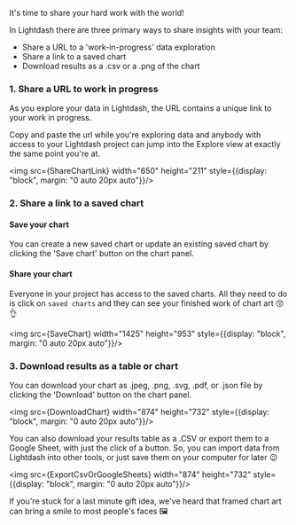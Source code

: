 
It's time to share your hard work with the world!

In Lightdash there are three primary ways to share insights with your team:

* Share a URL to a 'work-in-progress' data exploration
* Share a link to a saved chart
* Download results as a .csv or a .png of the chart

### 1. Share a URL to work in progress

As you explore your data in Lightdash, the URL contains a unique link to your work in progress.

Copy and paste the url while you're exploring data and anybody with access to your Lightdash project can jump into the Explore view at exactly the same point you're at.

<img src={ShareChartLink} width="650" height="211" style={{display: "block", margin: "0 auto 20px auto"}}/>

### 2. Share a link to a saved chart

#### Save your chart

You can create a new saved chart or update an existing saved chart by clicking the 'Save chart' button on the chart panel.

#### Share your chart

Everyone in your project has access to the saved charts. All they need to do is click on `saved charts` and they can see your finished work of chart art 😚👌

<img src={SaveChart} width="1425" height="953" style={{display: "block", margin: "0 auto 20px auto"}}/>

### 3. Download results as a table or chart

You can download your chart as .jpeg, .png, .svg, .pdf, or .json file by clicking the 'Download' button on the chart panel.

<img src={DownloadChart} width="874" height="732" style={{display: "block", margin: "0 auto 20px auto"}}/>

You can also download your results table as a .CSV or export them to a Google Sheet, with just the click of a button. So, you can import data from Lightdash into other tools, or just save them on your computer for later 😉

<img src={ExportCsvOrGoogleSheets} width="874" height="732" style={{display: "block", margin: "0 auto 20px auto"}}/>

If you're stuck for a last minute gift idea, we've heard that framed chart art can bring a smile to most people's faces 🖼

